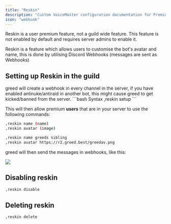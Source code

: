 ```yaml
---
title: "Reskin"
description: "Custom VoiceMaster configuration documentation for Premium guilds."
icon: "webhook"
---
```


Reskin is a user premium feature, not a guild wide feature. This feature is not enabled by default and requires server admins to enable it.

<Info>
Reskin is a feature which allows users to customise the bot's avatar and name, this is done by utilising Discord Webhooks (messages are sent as Webhooks)
</Info>

## Setting up Reskin in the guild
<Warning>
greed will create a webhook in every channel in the server, if you have enabled antinuke/antiraid in another bot, this might cause greed to get kicked/banned from the server.
</Warning>

<CodeGroup>
```bash Syntax
,reskin setup
```
</CodeGroup>

This will then allow premium **users** that are in your server to use the following commands:
<CodeGroup>
```bash Syntax
,reskin name (name)
,reskin avatar (image)
```

```bash Example
,reskin name greeds sibling
,reskin avatar https://r2.greed.best/greedav.png
```
</CodeGroup>

greed will then send the messages in webhooks, like this:
<Frame>
  <img src="/images/premium/reskin-example.png" />
</Frame>

## Disabling reskin
```bash 
,reskin disable
```

## Deleting reskin
```bash
,reskin delete
```